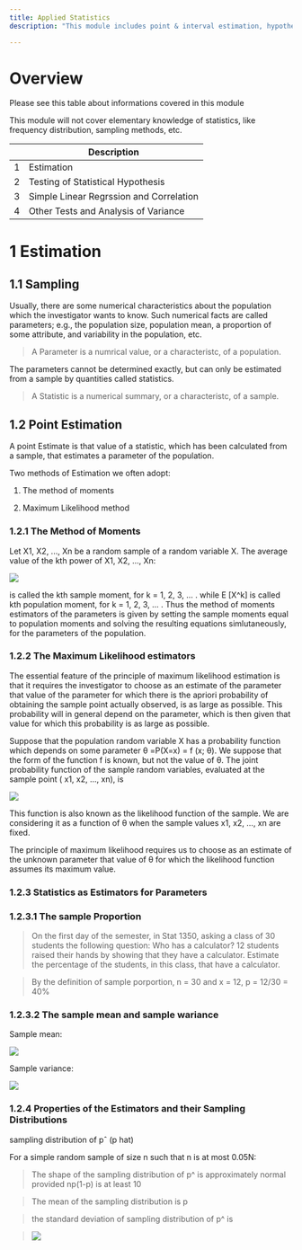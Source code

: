 ```yaml
---
title: Applied Statistics
description: "This module includes point & interval estimation, hypothesis testing, and regressions."

---
```

# Overview

Please see this table about informations covered in this module

This module will not cover elementary knowledge of statistics, like frequency distribution, sampling methods, etc.


|        | Description                                                               |
| ------ | ------------------------------------------------------------------------- |
|  1     | Estimation                                                                |
|  2     | Testing of Statistical Hypothesis                                         |
|  3     | Simple Linear Regrssion and Correlation                                   |
|  4     | Other Tests and Analysis of Variance                                      |

# 1 Estimation

## 1.1 Sampling

Usually, there are some numerical characteristics about the population which the investigator wants to know. Such numerical facts are called parameters; e.g., the population size, population mean, a proportion of some attribute, and variability in the population, etc.

> A Parameter is a numrical value, or a characteristc, of a population.

The parameters cannot be determined exactly, but can only be estimated from a sample by quantities
called statistics.

> A Statistic is a numerical summary, or a characteristc, of a sample.

## 1.2 Point Estimation

A point Estimate is that value of a statistic, which has been calculated from a sample, that estimates a parameter of the population.

Two methods of Estimation we often adopt: 

1. The method of moments 

2. Maximum Likelihood method

### 1.2.1 The Method of Moments

Let X1, X2, ..., Xn be a random sample of a random variable X. The average value of the kth power of X1, X2, ..., Xn:

![](https://latex.codecogs.com/svg.image?M_{k}&space;=&space;1/n&space;\sum_{i=1}^{n}&space;X_{i}^{k})


is called the kth sample moment, for k = 1, 2, 3, ... . while E [X^k] is called kth population moment, for k = 1, 2, 3, ... . Thus the method of moments estimators of the parameters is given by setting the sample moments equal to population moments and solving the resulting equations simlutaneously, for the parameters of the population.

### 1.2.2 The Maximum Likelihood estimators

The essential feature of the principle of maximum likelihood estimation is that it requires the investigator to choose as an estimate of the parameter that value of the parameter for which there is the apriori probability of obtaining the sample point actually observed, is as large as possible. This probability will in general depend on the parameter, which is then given that value for which this probability is as large as possible.

Suppose that the population random variable X has a probability function which depends on some parameter θ =P(X=x) = f (x; θ). We suppose that the form of the function f is known, but not the value of θ. The joint probability function of the sample random variables, evaluated at the sample point ( x1, x2, ..., xn), is

![](https://latex.codecogs.com/svg.image?L(\theta&space;)=&space;f&space;(X1,&space;X2,&space;...,&space;Xn;&space;\Theta&space;)&space;=&space;\prod_{1}^{n}&space;f(x_{i};\Theta&space;))

This function is also known as the likelihood function of the sample. We are considering it as a function of θ when the sample values x1, x2, ..., xn are fixed.

The principle of maximum likelihood requires us to choose as an estimate of the unknown parameter that value of θ for which the likelihood function assumes its maximum value.

### 1.2.3 Statistics as Estimators for Parameters

### 1.2.3.1 The sample Proportion

> On the first day of the semester, in Stat 1350, asking a class of 30 students the following question: Who has a calculator? 12 students raised their hands by showing that they have a calculator. Estimate the percentage of the students, in this class, that have a calculator.

> By the definition of sample porportion, n = 30 and x = 12, p = 12/30 = 40%

### 1.2.3.2 The sample mean and sample wariance

Sample mean:

![](https://latex.codecogs.com/svg.image?\bar{X}&space;=&space;1/n&space;\sum_{i=1}^{n}&space;X_{i})

Sample variance:

![](https://latex.codecogs.com/svg.image?S^2&space;=&space;\sum_{i=1}^{n}(x_{i}-\bar{X})^2/(n-1))

### 1.2.4 Properties of the Estimators and their Sampling Distributions

sampling distribution of pˆ (p hat)

For a simple random sample of size n such that n is at most 0.05N:

> The shape of the sampling distribution of p^ is approximately normal provided np(1-p) is at least 10

> The mean of the sampling distribution is p

> the standard deviation of sampling distribution of p^ is 

> ![](https://latex.codecogs.com/svg.image?s_{p}&space;=&space;\sqrt{p(1-p)/n})


